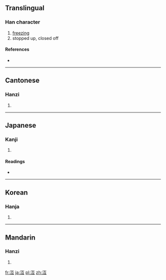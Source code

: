 {{also|冱}}
==Translingual==

===Han character===
{{Han char|rn=85|rad=水|as=04|sn=7|four=3111<sub>7</sub>|canj=水一女一 (EMVM), X水一女一 (XEMVM)}}

# [[freezing]]
# stopped up, closed off

====References====
* {{Han ref|kx=0610.110|dkj=17194|dj=1003.050|hdz=31562.030|uh=6C8D|ud=27789|bh=A85B|bd=43099}}

----

==Cantonese==

===Hanzi===
{{yue-hanzi|jyut=|y=wu6}}

# {{defn|lang=yue|sort=水04}}

----

==Japanese==

===Kanji===
{{ja-kanji|grade=|rs=水04}}

# {{defn|lang=ja|sort=水04}}

====Readings====
* {{ja-readings|on=[[ご]] (go)|kun=[[かれる]] (kareru)}}

----

==Korean==

===Hanja===
{{ko-hanja|hangeul=호|eumhun=|rv=ho|mr=ho|y=ho}}

# {{defn|lang=ko|sort=水04}}

----

==Mandarin==

===Hanzi===
{{cmn-hanzi|pin=[[hù]] ([[hu4]]), [[qī]] ([[qi1]]), [[qiè]] ([[qie4]])|wg=hu<sup>4</sup>, ch'i<sup>1</sup>, ch'ieh<sup>4</sup>}}

# {{defn|lang=cmn|sort=水04}}

[[fr:沍]]
[[ja:沍]]
[[pl:沍]]
[[zh:沍]]
